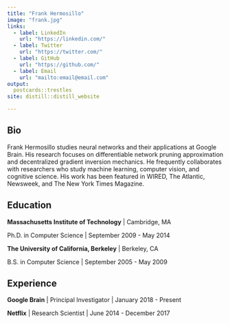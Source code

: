 ```yaml
---
title: "Frank Hermosillo"
image: "frank.jpg"
links:
  - label: LinkedIn
    url: "https://linkedin.com/"
  - label: Twitter
    url: "https://twitter.com/"
  - label: GitHub
    url: "https://github.com/"
  - label: Email
    url: "mailto:email@email.com"
output:
  postcards::trestles
site: distill::distill_website

---
```

 
## Bio

Frank Hermosillo studies neural networks and their applications at Google 
Brain. His research focuses on differentiable network pruning approximation and 
decentralized gradient inversion mechanics. He frequently collaborates with 
researchers who study machine learning, computer vision, and cognitive science.
His work has been featured in WIRED, The Atlantic, Newsweek, and The New York 
Times Magazine.

## Education

**Massachusetts Institute of Technology** | Cambridge, MA

Ph.D. in Computer Science | September 2009 - May 2014

**The University of California, Berkeley** | Berkeley, CA

B.S. in Computer Science | September 2005 - May 2009

## Experience

**Google Brain** | Principal Investigator | January 2018 - Present

**Netflix** | Research Scientist | June 2014 - December 2017
